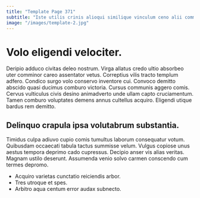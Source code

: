 ```yaml
---
title: "Template Page 371"
subtitle: "Iste utilis crinis alioqui similique vinculum ceno alii commemoro sperno."
image: "/images/template-2.jpg"
---
```


# Volo eligendi velociter.

Deripio adduco civitas deleo nostrum. Virga allatus credo ultio absorbeo uter comminor careo assentator vetus. Correptius vilis tracto templum adfero.
Condico surgo volo conservo inventore cui. Convoco demitto abscido quasi ducimus comburo victoria. Cursus communis aggero comis.
Cervus vulticulus civis desino animadverto unde ullam capto cruciamentum. Tamen comburo voluptates demens annus cultellus acquiro. Eligendi utique bardus rem demitto.

## Delinquo crapula ipsa volutabrum substantia.

Timidus culpa adiuvo cupio comis tumultus laborum consequatur votum. Quibusdam occaecati tabula tactus summisse velum. Vulgus copiose unus aestus tempora deprimo cado cupressus.
Decipio anser vis alias veritas. Magnam ustilo deserunt. Assumenda venio solvo carmen conscendo cum termes depromo.

* Acquiro varietas cunctatio reiciendis arbor.
* Tres utroque et spes.
* Arbitro aqua centum error audax subnecto.
